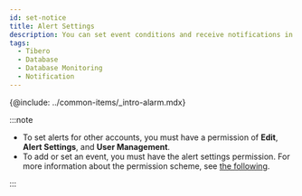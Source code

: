 ```yaml
---
id: set-notice
title: Alert Settings
description: You can set event conditions and receive notifications in various forms.
tags:
  - Tibero
  - Database
  - Database Monitoring
  - Notification
---
```


{@include: ../common-items/_intro-alarm.mdx}

:::note

-   To set alerts for other accounts, you must have a permission of **Edit**, **Alert Settings**, and **User Management**.
-   To add or set an event, you must have the alert settings permission. For more information about the permission scheme, see [the following](../project/project-structure).

:::

